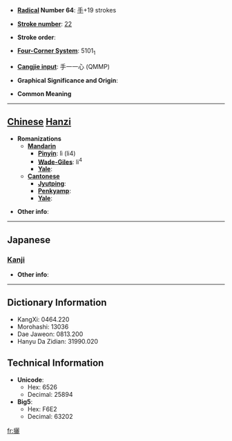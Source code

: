 * '''[[Wiktionary:Chinese radical index| Radical]] Number 64''': [[Wiktionary:Chinese radical index 手|手]]+19 strokes

* '''[[Wiktionary:Chinese total strokes index|Stroke number]]''': [[Wiktionary:Chinese total strokes index 22|22]]

* '''Stroke order''': 

* '''[[Wiktionary:Chinese four corner index|Four-Corner System]]''': 5101<sub>1</sub>

* '''[[Wiktionary:Chinese Cangjie index|Cangjie input]]''': 手一一心 (QMMP)

* '''Graphical Significance and Origin''': 

* '''Common Meaning'''

----

== [[Chinese]] [[Hanzi]] ==

* '''Romanizations'''
** '''[[Mandarin]]'''
*** '''[[Pinyin]]''': lì (li4)
*** '''[[Wade-Giles]]''': li<sup>4</sup>
*** '''[[Yale]]''': 
** '''[[Cantonese]]'''
*** '''[[Jyutping]]''':
*** '''[[Penkyamp]]''': 
*** '''[[Yale]]''': 

* '''Other info''': 

----

==Japanese==
===[[Kanji]]===
{{kanji|on readings=[[れい]] (rei), [[らい]] (rai), [[し]] (shi), [[り]] (ri)
|kun readings=[[おる]] (oru), [[ねじる]] (nejiru)
}}

* '''Other info''':  

----

== Dictionary Information ==

* KangXi: 0464.220
* Morohashi: 13036
* Dae Jaweon: 0813.200
* Hanyu Da Zidian: 31990.020

== Technical Information ==

* '''Unicode''':
** Hex: 6526
** Decimal: 25894
* '''Big5''':
** Hex: F6E2
** Decimal: 63202

[[fr:攦]]